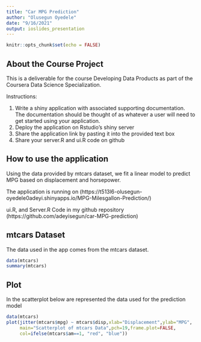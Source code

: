 ```yaml
---
title: "Car MPG Prediction"
author: "Olusegun Oyedele"
date: "9/16/2021"
output: ioslides_presentation
---
```

```r
knitr::opts_chunk$set(echo = FALSE)
```

## About the Course Project

This is a deliverable for the course Developing Data Products as part of the Coursera Data Science Specialization.

Instructions:

1. Write a shiny application with associated supporting documentation. The documentation should be thought of as whatever a user will need to get started using your application.
2. Deploy the application on Rstudio's shiny server
3. Share the application link by pasting it into the provided text box
4. Share your server.R and ui.R code on github

## How to use the application

Using the data provided by mtcars dataset, we fit a linear model to predict MPG based on displacement and horsepower.

The application is running on (https://t513l6-olusegun-oyedele0adeyi.shinyapps.io/MPG-Milesgallon-Prediction/)

ui.R, and Server.R Code in my github repository (https://github.com/adeyisegun/car-MPG-prediction)

## mtcars Dataset

The data used in the app comes from the mtcars dataset. 

```r
data(mtcars)
summary(mtcars)
```

## Plot
In the scatterplot below are represented the data used for the prediction model
```r
data(mtcars)
plot(jitter(mtcars$mpg) ~ mtcars$disp,xlab="Displacement",ylab="MPG",
     main="Scatterplot of mtcars Data",pch=19,frame.plot=FALSE,
     col=ifelse(mtcars$am==1, "red", "blue"))
```

